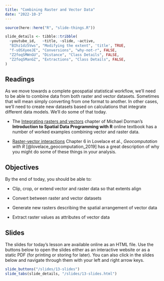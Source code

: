 ```yaml
---
title: "Combining Raster and Vector Data"
date: "2022-10-3"
---
```


```r
source(here::here("R", "slide-things.R"))

slide_details <- tibble::tribble(
  ~youtube_id,   ~title, ~slide, ~active,
  "BIhz1dz5Vws", "Modifying the extent", 'title', TRUE,
  "f-sOSXyeeJE", "Conversions", "why-not-r", FALSE,
  "Z2foqSMWnGU", "Distance", "Class Details", FALSE,
  "Z2foqSManGZ", "Extractions", "Class Details", FALSE,
)
```
## Readings
As we move towards a complete geospatial statistical workflow, we'll need to be able to combine data from both raster and vector datasets. Sometimes that will mean simply converting from one format to another. In other cases, we'll need to create new datasets based on calculations that integrate different data models. We'll do some of that today.

- <i class="fas fa-external-link-square-alt"></i> The [Integrating rasters and vectors](http://132.72.155.230:3838/r/combining-rasters-and-vector-layers.html) chapter of Michael Dorman's __Introduction to Spatial Data Programming with R__ online textbook has a number of worked examples combining vector and raster data.

- <i class="fas fa-book"></i> [Raster-vector interactions](https://geocompr.robinlovelace.net/raster-vector.html) Chapter 6 in Lovelace et al., *Geocomputation with R* [@lovelace_geocomputation_2019] has a great description of why you might do some of these things in your analysis.



## Objectives

By the end of today, you should be able to: 

- Clip, crop, or extend vector and raster data so that extents align

- Convert between raster and vector datasets

- Generate new rasters describing the spatial arrangement of vector data

- Extract raster values as attributes of vector data



## Slides
The slides for today's lesson are available online as an HTML file. Use the buttons below to open the slides either as an interactive website or as a static PDF (for printing or storing for later). You can also click in the slides below and navigate through them with your left and right arrow keys.

```r
slide_buttons("/slides/13-slides")
slide_tabs(slide_details, "/slides/13-slides.html")
```
